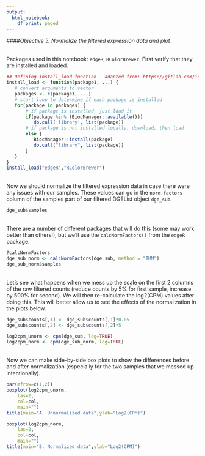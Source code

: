 ```yaml
---
output:
  html_notebook:
    df_print: paged
---
```


####*Objective 5. Normalize the filtered expression data and plot*

<br/>
Packages used in this notebook: `edgeR`, `RColorBrewer`. First verify that they are installed and loaded.
```r
## Defining install_load function - adapted from: https://gitlab.com/iembry/install.load
install_load <- function(package1, ...) {   
   # convert arguments to vector
   packages <- c(package1, ...)
   # start loop to determine if each package is installed
   for(package in packages) {
       # if package is installed, just load it
       if(package %in% (BiocManager::available()))
          do.call('library', list(package))
       # if package is not installed locally, download, then load
       else {
          BiocManager::install(package)
          do.call("library", list(package))
       }
   }    
}
install_load("edgeR","RColorBrewer")
```

<br/>
Now we should normalize the filtered expression data in case there were any issues with our samples. These values can go in the `norm.factors` column of the samples part of our filtered DGEList object `dge_sub`. 
```r
dge_sub$samples
```

<br/>
There are a number of different packages that will do this (some may work better than others!), but we'll use the `calcNormFactors()` from the `edgeR` package.
```r
?calcNormFactors
dge_sub_norm <- calcNormFactors(dge_sub, method = "TMM")
dge_sub_norm$samples
```

<br/>
Let's see what happens when we mess up the scale on the first 2 columns of the raw filtered counts (reduce counts by 5% for first sample, increase by 500% for second). We will then re-calculate the log2(CPM) values after doing this. This will better allow us to see the effects of the normalization in the plots below.

```r
dge_sub$counts[,1] <- dge_sub$counts[,1]*0.05
dge_sub$counts[,2] <- dge_sub$counts[,2]*5

log2cpm_unorm <- cpm(dge_sub, log=TRUE)
log2cpm_norm <- cpm(dge_sub_norm, log=TRUE)
```

<br/>
Now we can make side-by-side box plots to show the differences before and after normalization (especially for the two samples that we messed up intentionally).   
```r
par(mfrow=c(1,2))
boxplot(log2cpm_unorm, 
    las=2, 
    col=col, 
    main="")
title(main="A. Unnormalized data",ylab="Log2(CPM)")

boxplot(log2cpm_norm, 
    las=2, 
    col=col, 
    main="")
title(main="B. Normalized data",ylab="Log2(CPM)")
```



